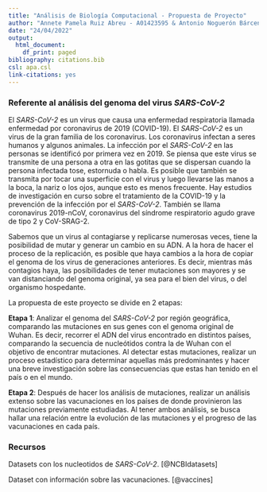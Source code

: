 ```yaml
---
title: "Análisis de Biología Computacional - Propuesta de Proyecto"
author: "Annete Pamela Ruiz Abreu - A01423595 & Antonio Noguerón Bárcenas - A01423759"
date: "24/04/2022"
output:
  html_document:
    df_print: paged
bibliography: citations.bib
csl: apa.csl
link-citations: yes
---
```


### Referente al análisis del genoma del virus *SARS-CoV-2*

El *SARS-CoV-2* es un virus que causa una enfermedad respiratoria llamada enfermedad por coronavirus de 2019 (COVID-19). El *SARS-CoV-2* es un virus de la gran familia de los coronavirus. Los coronavirus infectan a seres humanos y algunos animales. La infección por el *SARS-CoV-2* en las personas se identificó por primera vez en 2019. Se piensa que este virus se transmite de una persona a otra en las gotitas que se dispersan cuando la persona infectada tose, estornuda o habla. Es posible que también se transmita por tocar una superficie con el virus y luego llevarse las manos a la boca, la nariz o los ojos, aunque esto es menos frecuente. Hay estudios de investigación en curso sobre el tratamiento de la COVID-19 y la prevención de la infección por el *SARS-CoV-2*. También se llama coronavirus 2019-nCoV, coronavirus del síndrome respiratorio agudo grave de tipo 2 y CoV-SRAG-2.

Sabemos que un virus al contagiarse y replicarse numerosas veces, tiene la posibilidad de mutar y generar un cambio en su ADN. A la hora de hacer el proceso de la replicación, es posible que haya cambios a la hora de copiar el genoma de los virus de generaciones anteriores. Es decir, mientras más contagios haya, las posibilidades de tener mutaciones son mayores y se van distanciando del genoma original, ya sea para el bien del virus, o del organismo hospedante.

La propuesta de este proyecto se divide en 2 etapas:

**Etapa 1**: Analizar el genoma del *SARS-CoV-2* por región geográfica, comparando las mutaciones en sus genes con el genoma original de Wuhan. Es decir, recorrer el ADN del virus encontrado en distintos países, comparando la secuencia de nucleótidos contra la de Wuhan con el objetivo de encontrar mutaciones. Al detectar estas mutaciones, realizar un proceso estadístico para determinar aquellas más predominantes y hacer una breve investigación sobre las consecuencias que estas han tenido en el país o en el mundo.


**Etapa 2**: Después de hacer los análisis de mutaciones, realizar un análisis extenso sobre las vacunaciones en los países de donde provinieron las mutaciones previamente estudiadas. Al tener ambos análisis, se busca hallar una relación entre la evolución de las mutaciones y el progreso de las vacunaciones en cada país.


### Recursos

Datasets con los nucleotidos de *SARS-CoV-2*. [@NCBIdatasets]

Dataset con información sobre las vacunaciones. [@vaccines]



